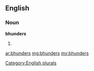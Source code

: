==English==

===Noun===
'''bhunders'''

# {{plural of|[[bhunder]]}}

[[Category:English plurals]]

[[ar:bhunders]]
[[mg:bhunders]]
[[my:bhunders]]